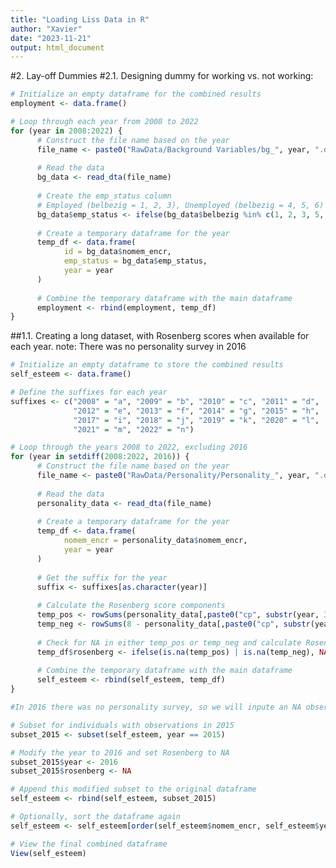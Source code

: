 ```yaml
---
title: "Loading Liss Data in R"
author: "Xavier"
date: "2023-11-21"
output: html_document
---
```


#2. Lay-off Dummies
#2.1. Designing dummy for working vs. not working: 

```r
# Initialize an empty dataframe for the combined results
employment <- data.frame()

# Loop through each year from 2008 to 2022
for (year in 2008:2022) {
      # Construct the file name based on the year
      file_name <- paste0("RawData/Background Variables/bg_", year, ".dta")
      
      # Read the data
      bg_data <- read_dta(file_name)
      
      # Create the emp_status column
      # Employed (belbezig = 1, 2, 3), Unemployed (belbezig = 4, 5, 6)
      bg_data$emp_status <- ifelse(bg_data$belbezig %in% c(1, 2, 3, 5, 7), 1,   ifelse(bg_data$belbezig %in% c(4, 6), 0, NA))
      
      # Create a temporary dataframe for the year
      temp_df <- data.frame(
            id = bg_data$nomem_encr,
            emp_status = bg_data$emp_status,
            year = year
      )
      
      # Combine the temporary dataframe with the main dataframe
      employment <- rbind(employment, temp_df)
}
```



##1.1. Creating a long dataset, with Rosenberg scores when available for each year. 
note: There was no personality survey in 2016

```r

# Initialize an empty dataframe to store the combined results
self_esteem <- data.frame()

# Define the suffixes for each year
suffixes <- c("2008" = "a", "2009" = "b", "2010" = "c", "2011" = "d", 
              "2012" = "e", "2013" = "f", "2014" = "g", "2015" = "h", 
              "2017" = "i", "2018" = "j", "2019" = "k", "2020" = "l", 
              "2021" = "m", "2022" = "n")

# Loop through the years 2008 to 2022, excluding 2016
for (year in setdiff(2008:2022, 2016)) {
      # Construct the file name based on the year
      file_name <- paste0("RawData/Personality/Personality_", year, ".dta")
      
      # Read the data
      personality_data <- read_dta(file_name)
      
      # Create a temporary dataframe for the year
      temp_df <- data.frame(
            nomem_encr = personality_data$nomem_encr,
            year = year
      )
      
      # Get the suffix for the year
      suffix <- suffixes[as.character(year)]
      
      # Calculate the Rosenberg score components
      temp_pos <- rowSums(personality_data[,paste0("cp", substr(year, 3, 4), suffix, c("070", "071", "073", "075", "076"))], na.rm = FALSE)
      temp_neg <- rowSums(8 - personality_data[,paste0("cp", substr(year, 3, 4), suffix, c("072", "074", "077", "078", "079"))], na.rm = FALSE)
      
      # Check for NA in either temp_pos or temp_neg and calculate Rosenberg score
      temp_df$rosenberg <- ifelse(is.na(temp_pos) | is.na(temp_neg), NA, temp_pos + temp_neg)
      
      # Combine the temporary dataframe with the main dataframe
      self_esteem <- rbind(self_esteem, temp_df)
}

#In 2016 there was no personality survey, so we will inpute an NA observation for the relevant ID's 

# Subset for individuals with observations in 2015
subset_2015 <- subset(self_esteem, year == 2015)

# Modify the year to 2016 and set Rosenberg to NA
subset_2015$year <- 2016
subset_2015$rosenberg <- NA

# Append this modified subset to the original dataframe
self_esteem <- rbind(self_esteem, subset_2015)

# Optionally, sort the dataframe again
self_esteem <- self_esteem[order(self_esteem$nomem_encr, self_esteem$year), ]

# View the final combined dataframe
View(self_esteem)
```





